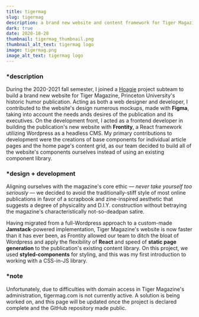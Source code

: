 ```yaml
---
title: tigermag
slug: tigermag
description: a brand new website and content framework for Tiger Magazine, Princeton University’s original humor publication, developed by Hoagie using Frontity. 
dark: true
date: 2020-10-20
thumbnail: tigermag_thumbnail.png
thumbnail_alt_text: tigermag logo
image: tigermag.png
image_alt_text: tigermag logo
---
```

### *description
During the 2020-2021 fall semester, I joined a [Hoagie](https://www.hoagie.io) project subteam to build a brand new website for
Tiger Magazine, Princeton University's historic humor publication. Acting as both a web designer and developer, I contributed to the website's 
design numerous mockups, made with **Figma**, taking into account the needs ands desires of the publication and its executives. On the development front,
I acted as a frontend developer in building the publication's new website with **Frontity**, a React framework utilizing Wordpress as a headless CMS. My primary 
contributions to development were the creations of base components for individual article pages and the home page's content grid, as our team decided to 
build all of the website's components ourselves instead of using an existing component library.

### *design + development
Aligning ourselves with the magazine's core ethic &#8212; _never take yourself too seriously_ &#8212; we decided to avoid the traditionally-stiff style of most online publications in favor of a 
scrapbook and zine-inspired aesthetic that suggests a degree of physicality and D.I.Y. construction without betraying the magazine's characteristically not-so-deadpan satire. 

Having migrated from a full-Wordpress approach to a custom-made **Jamstack**-powered implementation, Tiger Magazine's website is now faster than it has ever been,
as Frontity allowed our team to ditch the bloat of Wordpress and apply the flexibility of **React** and speed of **static page generation** to the publication's existing content library.
On this project, we used **styled-components** for styling, and this was my first introduction to working with a CSS-in-JS library.

### *note
Unfortunately, due to difficulties with domain access in Tiger Magazine's administration, tigermag.com is not currently active.
A solution is being worked on, and this page will be updated once the project is declared complete and the GitHub repository made public.